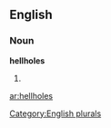 
==English==

===Noun===
'''hellholes'''

# {{plural of|[[hellhole]]}}

[[Category:English plurals]]

[[ar:hellholes]]